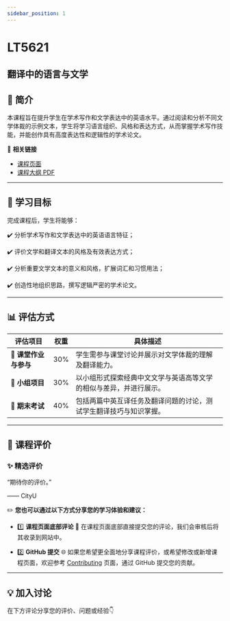 ```yaml
---
sidebar_position: 1
---
```


# LT5621
## 翻译中的语言与文学

## **📘 简介**
本课程旨在提升学生在学术写作和文学表达中的英语水平。通过阅读和分析不同文学体裁的示例文本，学生将学习语言组织、风格和表达方式，从而掌握学术写作技能，并能创作具有高度表达性和逻辑性的学术论文。

🔗 **相关链接**
- [课程页面](https://www.cityu.edu.hk/catalogue/pg/202425/course/LT5621.htm)
- [课程大纲 PDF](https://www.cityu.edu.hk/catalogue/pg/202425/course/LT5621.pdf)

---

## **🎯 学习目标**

完成课程后，学生将能够：

✔️ 分析学术写作和文学表达中的英语语言特征；

✔️ 评价文学和翻译文本的风格及有效表达方式；

✔️ 分析重要文学文本的意义和风格，扩展词汇和习惯用法；

✔️ 创造性地组织思路，撰写逻辑严密的学术论文。

---

## **📊 评估方式**

| **评估项目**              | **权重** | **具体描述**                                                                                     |
|--------------------------|---------|-----------------------------------------------------------------------------------------------|
| **📖 课堂作业与参与**        | 30%     | 学生需参与课堂讨论并展示对文学体裁的理解及翻译能力。                                                 |
| **💼 小组项目**            | 30%     | 以小组形式探索经典中文文学与英语高等文学的相似与差异，并进行展示。                                         |
| **📝 期末考试**            | 40%     | 包括两篇中英互译任务及翻译问题的讨论，测试学生翻译技巧与知识掌握。                                           |

---

## **💬 课程评价**

### ✨ **精选评价**
<div className={commentStyles.commentBox}>
    <p className={commentStyles.commentText}>
        “期待你的评价。”
    </p>
    <p className={commentStyles.commentAuthor}>—— CityU</p>
</div>

✏️ **您也可以通过以下方式分享您的学习体验和建议：**

- 1️⃣ **课程页面底部评论**
💬 在课程页面底部直接提交您的评论，我们会审核后将其收录到网站中。

- 2️⃣ **GitHub 提交**
🌐 如果您希望更全面地分享课程评价，或希望修改或新增课程页面，欢迎参考 [Contributing](https://penjc.github.io/CityU/contributing) 页面，通过 GitHub 提交您的贡献。

---

## **💡 加入讨论**

在下方评论分享您的评价、问题或经验👇
<Utterances />
